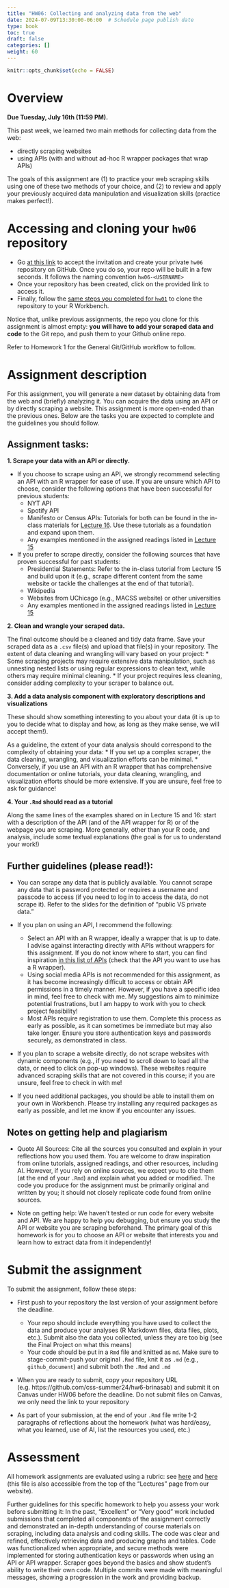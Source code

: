 ```yaml
---
title: "HW06: Collecting and analyzing data from the web"
date: 2024-07-09T13:30:00-06:00  # Schedule page publish date
type: book
toc: true
draft: false
categories: []
weight: 60
---
```


```r
knitr::opts_chunk$set(echo = FALSE)
```

# Overview

**Due Tuesday, July 16th (11:59 PM).**

This past week, we learned two main methods for collecting data from the web:

* directly scraping websites
* using APIs (with and without ad-hoc R wrapper packages that wrap APIs) 

The goals of this assignment are (1) to practice your web scraping skills using one of these two methods of your choice, and (2) to review and apply your previously acquired data manipulation and visualization skills (practice makes perfect!).


# Accessing and cloning your `hw06` repository

* Go [at this link](ADD LINK) to accept the invitation and create your private `hw06` repository on GitHub. Once you do so, your repo will be built in a few seconds. It follows the naming convention `hw06-<USERNAME>`
* Once your repository has been created, click on the provided link to access it. 
* Finally, follow the [same steps you completed for `hw01`](/homework/edit-readme/) to clone the repository to your R Workbench.

Notice that, unlike previous assignments, the repo you clone for this assignment is almost empty: **you will have to add your scraped data and code** to the Git repo, and push them to your Github online repo.

Refer to Homework 1 for the General Git/GitHub workflow to follow.


# Assignment description

For this assignment, you will generate a new dataset by obtaining data from the web and (briefly) analyzing it. You can acquire the data using an API or by directly scraping a website. This assignment is more open-ended than the previous ones. Below are the tasks you are expected to complete and the guidelines you should follow.


## Assignment tasks:

**1. Scrape your data with an API or directly.**

* If you choose to scrape using an API, we strongly recommend selecting an API with an R wrapper for ease of use. If you are unsure which API to choose, consider the following options that have been successful for previous students:
  * NYT API
  * Spotify API
  * Manifesto or Census APIs: Tutorials for both can be found in the in-class materials for [Lecture 16](https://computing-soc-sci.netlify.app/syllabus/16.-getting-data-from-the-web-api/). Use these tutorials as a foundation and expand upon them.
  * Any examples mentioned in the assigned readings listed in [Lecture 15](https://computing-soc-sci.netlify.app/syllabus/15.-getting-data-from-the-web-scraping/)

* If you prefer to scrape directly, consider the following sources that have proven successful for past students:
  * Presidential Statements: Refer to the in-class tutorial from Lecture 15 and build upon it (e.g., scrape different content from the same website or tackle the challenges at the end of that tutorial).
  * Wikipedia
  * Websites from UChicago (e.g., MACSS website) or other universities
  * Any examples mentioned in the assigned readings listed in [Lecture 15](https://computing-soc-sci.netlify.app/syllabus/15.-getting-data-from-the-web-scraping/)


**2. Clean and wrangle your scraped data.**

The final outcome should be a cleaned and tidy data frame. Save your scraped data as a `.csv` file(s) and upload that file(s) in your repository. The extent of data cleaning and wrangling will vary based on your project: 
* Some scraping projects may require extensive data manipulation, such as unnesting nested lists or using regular expressions to clean text, while others may require minimal cleaning.
* If your project requires less cleaning, consider adding complexity to your scraper to balance out.


**3. Add a data analysis component with exploratory descriptions and visualizations**

These should show something interesting to you about your data (it is up to you to decide what to display and how, as long as they make sense, we will accept them!). 

As a guideline, the extent of your data analysis should correspond to the complexity of obtaining your data:
 * If you set up a complex scraper, the data cleaning, wrangling, and visualization efforts can be minimal.
 * Conversely, if you use an API with an R wrapper that has comprehensive documentation or online tutorials, your data cleaning, wrangling, and visualization efforts should be more extensive. If you are unsure, feel free to ask for guidance!

**4. Your `.Rmd` should read as a tutorial**

Along the same lines of the examples shared on in Lecture 15 and 16: start with a description of the API (and of the API wrapper for R) or of the webpage you are scraping. More generally, other than your R code, and analysis, include some textual explanations (the goal is for us to understand your work!)


## Further guidelines (please read!): 

  * You can scrape any data that is publicly available. You cannot scrape any data that is password protected or requires a username and passcode to access (if you need to log in to access the data, do not scrape it). Refer to the slides for the definition of "public VS private data."
  
  * If you plan on using an API, I recommend the following:
    * Select an API with an R wrapper, ideally a wrapper that is up to date. I advise against interacting directly with APIs without wrappers for this assignment. If you do not know where to start, you can find inspiration [in this list of APIs]( https://ucsd.libguides.com/c.php?g=90743&p=3202435) (check that the API you want to use has a R wrapper).
    * Using social media APIs is not recommended for this assignment, as it has become increasingly difficult to access or obtain API permissions in a timely manner. However, if you have a specific idea in mind, feel free to check with me. My suggestions aim to minimize potential frustrations, but I am happy to work with you to check project feasibility!
    * Most APIs require registration to use them. Complete this process as early as possible, as it can sometimes be immediate but may also take longer. Ensure you store authentication keys and passwords securely, as demonstrated in class.
  
  * If you plan to scrape a website directly, do not scrape websites with dynamic components (e.g., if you need to scroll down to load all the data, or need to click on pop-up windows). These websites require advanced scraping skills that are not covered in this course; if you are unsure, feel free to check in with me!
  
  * If you need additional packages, you should be able to install them on your own in Workbench. Please try installing any required packages as early as possible, and let me know if you encounter any issues.
  
  
## Notes on getting help and plagiarism 

* Quote All Sources: Cite all the sources you consulted and explain in your reflections how you used them. You are welcome to draw inspiration from online tutorials, assigned readings, and other resources, including AI. However, if you rely on online sources, we expect you to cite them (at the end of your `.Rmd`) and explain what you added or modified. The code you produce for the assignment must be primarily original and written by you; it should not closely replicate code found from online sources.

* Note on getting help: We haven't tested or run code for every website and API. We are happy to help you debugging, but ensure you study the API or website you are scraping beforehand. The primary goal of this homework is for you to choose an API or website that interests you and learn how to extract data from it independently!


# Submit the assignment

To submit the assignment, follow these steps:

* First push to your repository the last version of your assignment before the deadline. 
    * Your repo should include everything you have used to collect the data and produce your analyses (R Markdown files, data files, plots, etc.). Submit also the data you collected, unless they are too big (see the Final Project on what this means)
    * Your code should be put in a `Rmd` file and knitted as `md`. Make sure to stage-commit-push your original `.Rmd` file, knit it as `.md` (e.g., `github_document`) and submit both the `.Rmd` and `.md`

* When you are ready to submit, copy your repository URL (e.g. https://github.com/css-summer24/hw6-brinasab) and submit it on Canvas under HW06 before the deadline. Do not submit files on Canvas, we only need the link to your repository 

* As part of your submission, at the end of your `.Rmd` file write 1-2 paragraphs of reflections about the homework (what was hard/easy, what you learned, use of AI, list the resources you used, etc.)


# Assessment

All homework assignments are evaluated using a rubric: see [here](/faq/homework-evaluations/) and [here](https://docs.google.com/spreadsheets/d/1h7_TmhUr5k7BGT3h-F4VJMUEEUtvvhqw/edit?usp=sharing&ouid=112534119211880791899&rtpof=true&sd=true) (this file is also accessible from the top of the "Lectures" page from our website).

Further guidelines for this specific homework to help you assess your work before submitting it:
In the past, "Excellent" or "Very good" work included submissions that
completed all components of the assignment correctly and demonstrated an in-depth understanding of course materials on scraping, including data analysis and coding skills. The code was clear and refined, effectively retrieving data and producing graphs and tables. Code was functionalized when appropriate, and secure methods were implemented for storing authentication keys or passwords when using an API or API wrapper. Scraper goes beyond the basics and show student's ability to write their own code. Multiple commits were made with meaningful messages, showing a progression in the work and providing backup.
